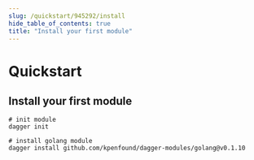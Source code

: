 ```yaml
---
slug: /quickstart/945292/install
hide_table_of_contents: true
title: "Install your first module"
---
```


# Quickstart

## Install your first module

```shell
# init module
dagger init

# install golang module
dagger install github.com/kpenfound/dagger-modules/golang@v0.1.10
```
